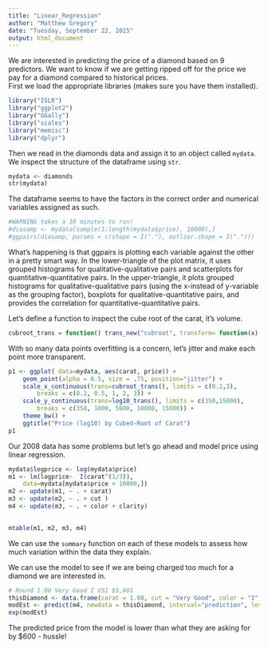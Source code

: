 ```yaml
---
title: "Linear_Regression"
author: "Matthew Gregory"
date: "Tuesday, September 22, 2015"
output: html_document
---
```


We are interested in predicting the price of a diamond based on 9 predictors. We want to know if we are getting ripped off for the price we pay for a diamond compared to historical prices.  
First we load the appropriate libraries (makes sure you have them installed).

```r
library("ISLR")
library("ggplot2")
library("GGally")
library("scales")
library("memisc")
library("dplyr")

```

Then we read in the diamonds data and assign it to an object called `mydata`. We inspect the structure of the dataframe using `str`.

```r
mydata <- diamonds
str(mydata)
```
The dataframe seems to have the factors in the correct order and numerical variables assigned as such.  
```r
#WARNING takes a 10 minutes to run!
#diasamp <- mydata[sample(1:length(mydata$price), 10000),]
#ggpairs(diasamp, params = c(shape = I("."), outlier.shape = I(".")))
```

What's happening is that ggpairs is plotting each variable against the other in a pretty smart way. In the lower-triangle of the plot matrix, it uses grouped histograms for qualitative-qualitative pairs and scatterplots for quantitative-quantitative pairs.  In the upper-triangle, it plots grouped histograms for qualitative-qualitative pairs (using the x-instead of y-variable as the grouping factor), boxplots for qualitative-quantitative pairs, and provides the correlation for quantitative-quantitative pairs.  

  
Let's define a function to inspect the cube root of the carat, it's volume.

```r
cubroot_trans = function() trans_new("cubroot", transform= function(x) x^(1/3), inverse = function(x) x^3 )
```
With so many data points overfitting is a concern, let's jitter and make each point more transparent.

```r
p1 <- ggplot( data=mydata, aes(carat, price)) +
    geom_point(alpha = 0.5, size = .75, position="jitter") +
    scale_x_continuous(trans=cubroot_trans(), limits = c(0.2,3),
        breaks = c(0.2, 0.5, 1, 2, 3)) +
    scale_y_continuous(trans=log10_trans(), limits = c(350,15000),
        breaks = c(350, 1000, 5000, 10000, 15000)) +
    theme_bw() +
    ggtitle("Price (log10) by Cubed-Root of Carat")
p1
```

Our 2008 data has some problems but let's go ahead and model price using linear regression.

```r

mydata$logprice <- log(mydata$price)
m1 <- lm(logprice~  I(carat^(1/3)), 
    data=mydata[mydata$price < 10000,])
m2 <- update(m1, ~ . + carat)
m3 <- update(m2, ~ . + cut )
m4 <- update(m3, ~ . + color + clarity)
 

mtable(m1, m2, m3, m4)

```
We can use the `summary` function on each of these models to assess how much variation within the data they explain.
  
We can use the model to see if we are being charged too much for a diamond we are interested in.

```r
# Round 1.00 Very Good I VS1 $5,601
thisDiamond <- data.frame(carat = 1.00, cut = "Very Good", color = "I", clarity="VS1")
modEst <- predict(m4, newdata = thisDiamond, interval="prediction", level = .95)
exp(modEst)
```
The predicted price from the model is lower than what they are asking for by $600 - hussle!